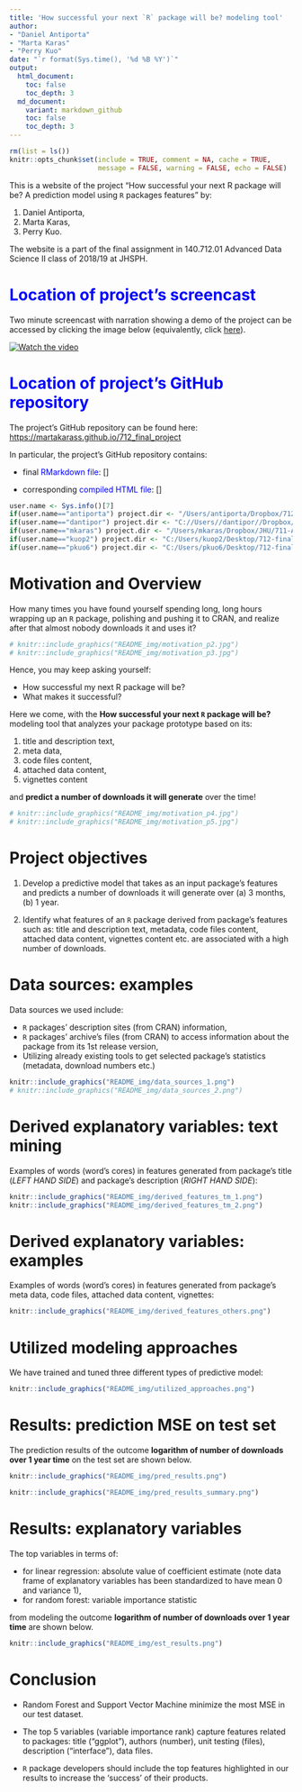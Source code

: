 ```yaml
---
title: 'How successful your next `R` package will be? modeling tool'
author: 
- "Daniel Antiporta"
- "Marta Karas"
- "Perry Kuo"
date: "`r format(Sys.time(), '%d %B %Y')`"
output:
  html_document:
    toc: false
    toc_depth: 3
  md_document:
    variant: markdown_github
    toc: false
    toc_depth: 3
---
```


```r
rm(list = ls())
knitr::opts_chunk$set(include = TRUE, comment = NA, cache = TRUE, 
                      message = FALSE, warning = FALSE, echo = FALSE)

```

This is a website of the project "How successful your next R package will be? A prediction model using `R` packages features" by: 

1. Daniel Antiporta, 
2. Marta Karas, 
3. Perry Kuo.

The website is a part of the final assignment in 140.712.01 Advanced Data Science II class of 2018/19 at JHSPH.

# <span style="color:blue">Location of project's screencast</span>

Two minute screencast with narration showing a demo of the project can be accessed by clicking the image below (equivalently, click [here](https://youtu.be/eEBjMXPTmEw)). 

[![Watch the video](README_img/screencast_link.png)](https://youtu.be/eEBjMXPTmEw)

# <span style="color:blue">Location of project's GitHub repository</span>

The project's GitHub repository can be found here: [https://martakarass.github.io/712_final_project](https://martakarass.github.io/712_final_project) 

In particular, the project's GitHub repository contains: 

* final <span style="color:blue">RMarkdown file</span>: []

* corresponding <span style="color:blue">compiled HTML file</span>: [] 


```r
user.name <- Sys.info()[7]
if(user.name=="antiporta") project.dir <- "/Users/antiporta/Dropbox/712-final_project/"
if(user.name=="dantipor") project.dir <- "C://Users//dantipor//Dropbox//712-final_project//"
if(user.name=="mkaras") project.dir <- "/Users/mkaras/Dropbox/JHU/711-ADV_DATA_SCIENCE/712-final_project/"
if(user.name=="kuop2") project.dir <- "C:/Users/kuop2/Desktop/712-final_project"
if(user.name=="pkuo6") project.dir <- "C:/Users/pkuo6/Desktop/712-final_project"
```

# Motivation and Overview

How many times you have found yourself spending long, long hours wrapping up an `R` package, polishing and pushing it to CRAN, and realize after that almost nobody downloads it and uses it?

```r
# knitr::include_graphics("README_img/motivation_p2.jpg")
# knitr::include_graphics("README_img/motivation_p3.jpg")
```

Hence, you may keep asking yourself: 

- How successful my next R package will be? 
- What makes it successful? 

Here we come, with the **How successful your next `R` package will be?** modeling tool that analyzes your package prototype based on its: 

1. title and description text,
2. meta data,
3. code files content,
4. attached data content,
5. vignettes content

and **predict a number of downloads it will generate** over the time! 

```r
# knitr::include_graphics("README_img/motivation_p4.jpg")
# knitr::include_graphics("README_img/motivation_p5.jpg")
```


# Project objectives

1. Develop a predictive model  that takes as an input package's features and predicts a number of downloads it will generate over (a) 3 months, (b) 1 year. 

2. Identify what features of an `R` package derived from package's features such as: title and description text,  metadata, code files content, attached data content, vignettes content etc. are associated with a high number of downloads. 

#  Data sources: examples   

Data sources we used include: 

- `R` packages’ description sites (from CRAN) information,
- `R` packages’ archive’s files (from CRAN) to access information about the package from its 1st release version,
- Utilizing already existing tools to get selected package's statistics (metadata, download numbers etc.)

```r
knitr::include_graphics("README_img/data_sources_1.png")
# knitr::include_graphics("README_img/data_sources_2.png")
```


# Derived explanatory variables: text mining 

Examples of words (word's cores) in features generated from package's title (*LEFT HAND SIDE*) and package's description (*RIGHT HAND SIDE*): 

```r
knitr::include_graphics("README_img/derived_features_tm_1.png")
knitr::include_graphics("README_img/derived_features_tm_2.png")
```

# Derived explanatory variables: examples 

Examples of words (word's cores) in features generated from package's meta data, code files, attached data content, vignettes: 

```r
knitr::include_graphics("README_img/derived_features_others.png")
```


# Utilized modeling approaches

We have trained and tuned three different types of predictive model: 

```r
knitr::include_graphics("README_img/utilized_approaches.png")
```

# Results: prediction MSE on test set 

The prediction results of the outcome **logarithm of number of downloads over 1 year time** on the test set are shown below. 

```r
knitr::include_graphics("README_img/pred_results.png")
```

```r
knitr::include_graphics("README_img/pred_results_summary.png")
```

# Results: explanatory variables 

The top variables in terms of: 

- for linear regression: absolute value of coefficient estimate (note data frame of explanatory variables has been standardized to have mean 0 and variance 1),
- for random forest: variable importance statistic

from modeling the outcome **logarithm of number of downloads over 1 year time** are shown below. 

```r
knitr::include_graphics("README_img/est_results.png")
```

# Conclusion

- Random Forest and Support Vector Machine minimize the most MSE in our test dataset.

- The top 5 variables (variable importance rank) capture features related to packages: title ("ggplot"), authors (number), unit testing (files), description ("interface"), data files.

- `R` package developers should include the top features highlighted in our results to increase the ‘success’ of their products.





